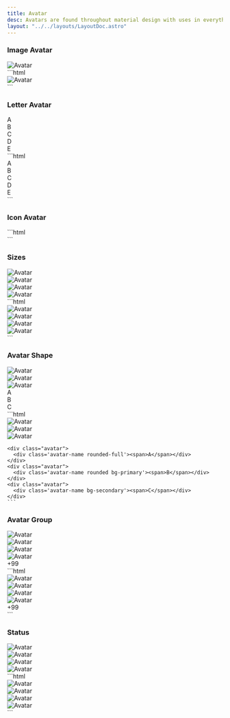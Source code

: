 ```yaml
---
title: Avatar
desc: Avatars are found throughout material design with uses in everything from tables to dialog menus.
layout: "../../layouts/LayoutDoc.astro"
---
```



### Image Avatar

<Example>
  <div slot="preview">
    <div class="avatar">
      <Image src={avatarImage1} alt="Avatar" class="rounded-full" />
    </div>
  </div>
  <div slot="code">
    ```html
    <div class="avatar">
      <img src="assets/images/avatar_1.webp" alt="Avatar" class="rounded-full" />
    </div>
    ```
  </div>
</Example>

### Letter Avatar

<Example>
  <div slot="preview" class="space-x-2">
    <div class="avatar">
      <div class="avatar-name rounded-full">
        <span>A</span>
      </div>
    </div>
    <div class="avatar">
      <div class="avatar-name bg-primary rounded-full">
        <span>B</span>
      </div>
    </div>
    <div class="avatar">
      <div class="avatar-name bg-secondary rounded-full">
        <span>C</span>
      </div>
    </div>
    <div class="avatar">
      <div class="avatar-name bg-info rounded-full">
        <span>D</span>
      </div>
    </div>
    <div class="avatar">
      <div class="avatar-name bg-warning rounded-full">
        <span>E</span>
      </div>
    </div>
  </div>
  <div slot="code">
    ```html
    <div class="avatar">
      <div class="avatar-name rounded-full">
        <span>A</span>
      </div>
    </div>
    <div class="avatar">
      <div class="avatar-name bg-primary rounded-full">
        <span>B</span>
      </div>
    </div>
    <div class="avatar">
      <div class="avatar-name bg-secondary rounded-full">
        <span>C</span>
      </div>
    </div>
    <div class="avatar">
      <div class="avatar-name bg-info rounded-full">
        <span>D</span>
      </div>
    </div>
    <div class="avatar">
      <div class="avatar-name bg-warning rounded-full">
        <span>E</span>
      </div>
    </div>
    ```
  </div>
</Example>

### Icon Avatar

<Example>
  <div slot="preview" class="space-x-2">
    <div class="avatar">
      <div class="avatar-name bg-warning rounded-full">
        <span class="icon-[material-symbols--docs]"></span>
      </div>
    </div>
    <div class="avatar">
      <div class="avatar-name bg-info rounded-full">
        <span class="icon-[material-symbols--account-circle]"></span>
      </div>
    </div>
    <div class="avatar">
      <div class="avatar-name bg-success rounded-full">
        <span class="icon-[material-symbols--mark-chat-unread-rounded]"></span>
      </div>
    </div>
  </div>
  <div slot="code">
    ```html
    <div class="avatar">
      <div class="avatar-name bg-warning rounded-full">
        <span class="icon-[material-symbols--docs]"></span>
      </div>
    </div>
    <div class="avatar">
      <div class="avatar-name bg-info rounded-full">
        <span class="icon-[material-symbols--account-circle]"></span>
      </div>
    </div>
    <div class="avatar">
      <div class="avatar-name bg-success rounded-full">
        <span class="icon-[material-symbols--mark-chat-unread-rounded]"></span>
      </div>
    </div>
    ```
  </div>
</Example>

### Sizes

<Example>
  <div slot="preview" class="space-x-2">
    <div class="avatar avatar-xs">
      <Image src={avatarImage1} alt="Avatar" class="rounded-full" />
    </div>
    <div class="avatar avatar-sm">
      <Image src={avatarImage2} alt="Avatar" class="rounded-full" />
    </div>
    <div class="avatar">
      <Image src={avatarImage3} alt="Avatar" class="rounded-full" />
    </div>
    <div class="avatar avatar-lg">
      <Image src={avatarImage4} alt="Avatar" class="rounded-full" />
    </div>
  </div>
  <div slot="code">
    ```html
    <div class="avatar avatar-xs">
      <img src="assets/images/avatar_1.webp" alt="Avatar" class="rounded-full" />
    </div>
    <div class="avatar avatar-sm">
      <img src="assets/images/avatar_2.webp" alt="Avatar" class="rounded-full" />
    </div>
    <div class="avatar">
      <img src="assets/images/avatar_3.webp" alt="Avatar" class="rounded-full" />
    </div>
    <div class="avatar avatar-lg">
      <img src="assets/images/avatar_4.webp" alt="Avatar" class="rounded-full" />
    </div>
    ```
  </div>
</Example>

### Avatar Shape

<Example>
  <div slot="preview" class="space-y-2">
    <div class="space-x-2">
      <div class="avatar">
        <Image src={avatarImage1} alt="Avatar" class='rounded-full' />
      </div>
      <div class="avatar">
        <Image src={avatarImage1} alt="Avatar" class="rounded" />
      </div>
      <div class="avatar">
        <Image src={avatarImage1} alt="Avatar" />
      </div>
    </div>
    <div class="space-x-2">
      <div class="avatar">
        <div class='avatar-name rounded-full'><span>A</span></div>
      </div>
      <div class="avatar">
        <div class='avatar-name rounded bg-primary'><span>B</span></div>
      </div>
      <div class="avatar">
        <div class='avatar-name bg-secondary'><span>C</span></div>
      </div>
    </div>
  </div>
  <div slot="code">
    ```html
    <div class="avatar">
      <img src="assets/images/avatar_1.webp" alt="Avatar" class='rounded-full' />
    </div>
    <div class="avatar">
      <img src="assets/images/avatar_1.webp" alt="Avatar" class="rounded" />
    </div>
    <div class="avatar">
      <img src="assets/images/avatar_1.webp" alt="Avatar" />
    </div>

    <div class="avatar">
      <div class='avatar-name rounded-full'><span>A</span></div>
    </div>
    <div class="avatar">
      <div class='avatar-name rounded bg-primary'><span>B</span></div>
    </div>
    <div class="avatar">
      <div class='avatar-name bg-secondary'><span>C</span></div>
    </div>
    ```

  </div>
</Example>

### Avatar Group

<Example>
  <div slot="preview">
    <div class="avatar-group">
      <div class="avatar">
        <Image src={avatarImage1} alt="Avatar" />
      </div>
      <div class="avatar">
        <Image src={avatarImage2} alt="Avatar" />
      </div>
      <div class="avatar">
        <Image src={avatarImage3} alt="Avatar" />
      </div>
      <div class="avatar">
        <Image src={avatarImage4} alt="Avatar" />
      </div>
      <div class="avatar">
        <div class="avatar-name bg-primary text-base">
          <span>+99</span>
        </div>
      </div>
    </div>
  </div>
  <div slot="code">
    ```html
    <div class="avatar-group">
      <div class="avatar">
        <img src="assets/images/avatar_1.webp" alt="Avatar" />
      </div>
      <div class="avatar">
        <img src="assets/images/avatar_2.webp" alt="Avatar" />
      </div>
      <div class="avatar">
        <img src="assets/images/avatar_3.webp" alt="Avatar" />
      </div>
      <div class="avatar">
        <img src="assets/images/avatar_4.webp" alt="Avatar" />
      </div>
      <div class="avatar">
        <div class="avatar-name bg-primary text-base">
          <span>+99</span>
        </div>
      </div>
    </div>
    ```
  </div>
</Example>

### Status

<Example>
  <div slot="preview" class="space-x-2">
    <div class="avatar avatar-status-online">
      <Image src={avatarImage1} alt="Avatar" class="rounded-full" />
    </div>
    <div class="avatar avatar-status-offline">
      <Image src={avatarImage3} alt="Avatar" class="rounded-full" />
    </div>
    <div class="avatar avatar-status-away">
      <Image src={avatarImage4} alt="Avatar" class="rounded-full" />
    </div>
    <div class="avatar avatar-status-busy">
      <Image src={avatarImage2} alt="Avatar" class="rounded-full" />
    </div>
  </div>
  <div slot="code">
    ```html
    <div class="avatar avatar-status-online">
      <img src="assets/images/avatar_1.webp" alt="Avatar" class="rounded-full" />
    </div>
    <div class="avatar avatar-status-offline">
      <img src="assets/images/avatar_3.webp" alt="Avatar" class="rounded-full" />
    </div>
    <div class="avatar avatar-status-away">
      <img src="assets/images/avatar_4.webp" alt="Avatar" class="rounded-full" />
    </div>
    <div class="avatar avatar-status-busy">
      <img src="assets/images/avatar_2.webp" alt="Avatar" class="rounded-full" />
    </div>
    ```
  </div>
</Example>
